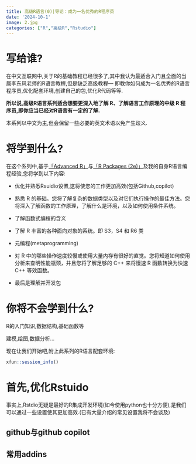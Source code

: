 ```yaml
---
title: 高级R语言(0)|导论：成为一名优秀的R程序员
date: '2024-10-1'
image: 2.jpg
categories: ["R","高级R","Rstudio"]
---
```


# 写给谁?

在中文互联网中,关于R的基础教程已经很多了,其中我认为最适合入门且全面的当属李东风老师的R语言教程,但是缺乏高级教程— 即教你如何成为一名优秀的R语言程序员,优化配套环境,创建自己的包,优化R代码等等.

**所以说,高级R语言系列适合想要更深入地了解 R、了解语言工作原理的中级 R 程序员,即你应当已经对R语言有一定的了解.**

本系列以中文为主,但会保留一些必要的英文术语以免产生歧义.

# 将学到什么?

在这个系列中,基于[「Advanced R」](https://adv-r.hadley.nz/)与[「R Packages (2e)」](https://r-pkgs.org/)及我的自身R语言编程经验,您将学到以下内容:

-   优化并熟悉Rsuidio设置,这将使您的工作更加高效(包括Github,copilot)

-   熟悉 R 的基础。您将了解复杂的数据类型以及对它们执行操作的最佳方法。您将深入了解函数的工作原理，了解什么是环境，以及如何使用条件系统。

-   了解函数式编程的含义

-   了解 R 丰富的各种面向对象的系统。即 S3，S4 和 R6 类

-   元编程(metaprogramming)

-   对 R 中的哪些操作速度较慢或使用大量内存有很好的直觉。您将知道如何使用分析来查明性能瓶颈，并且您将了解足够的 C++ 来将慢速 R 函数转换为快速 C++ 等效函数。

-   最后是理解并开发包

# 你将不会学到什么?

R的入门知识,数据结构,基础函数等

建模,绘图,数据分析...

现在让我们开始吧,附上此系列的R语言配套环境:

```r
xfun::session_info()
```

# 首先,优化Rstuido

事实上,Rstdio无疑是最好的R集成开发环境(如今使用python也十分方便),是我们可以通过一些设置使其更加高效.(已有大量介绍的常见设置我将不会谈及)

## github与github copilot

## 常用addins